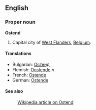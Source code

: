 ==English==

===Proper noun===
'''Ostend'''

#Capital city of [[West Flanders]], [[Belgium]].

====Translations====
*Bulgarian: [[Остенд]]
*Flemish: [[Oostende]] ''n''
*French: [[Ostende]]
*German: [[Ostende]]

====See also====
:[[en:Ostend|Wikipedia article on Ostend]]